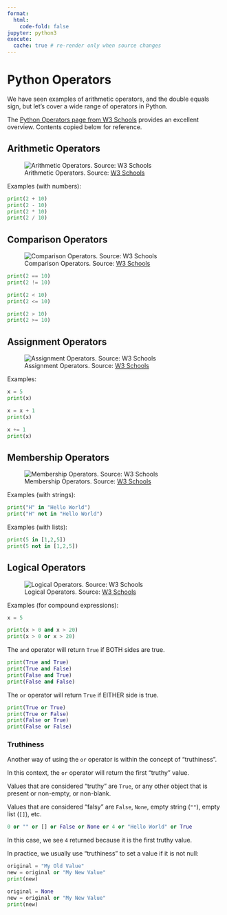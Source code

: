 ```yaml
---
format:
  html:
    code-fold: false
jupyter: python3
execute:
  cache: true # re-render only when source changes
---
```



# Python Operators


We have seen examples of arithmetic operators, and the double equals sign, but let's cover a wide range of operators in Python.

The [Python Operators page from W3 Schools](https://www.w3schools.com/python/python_operators.asp) provides an excellent overview. Contents copied below for reference.









## Arithmetic Operators

![Arithmetic Operators. Source: [W3 Schools](https://www.w3schools.com/python/python_operators.asp)](../../images/operators-arithmetic.png)

Examples (with numbers):

```python
print(2 + 10)
print(2 - 10)
print(2 * 10)
print(2 / 10)
```

## Comparison Operators

![Comparison Operators. Source: [W3 Schools](https://www.w3schools.com/python/python_operators.asp)](../../images/operators-comparison.png)

```python
print(2 == 10)
print(2 != 10)

print(2 < 10)
print(2 <= 10)

print(2 > 10)
print(2 >= 10)
```





## Assignment Operators

![Assignment Operators. Source: [W3 Schools](https://www.w3schools.com/python/python_operators.asp)](../../images/operators-assignment.png)


Examples:

```python
x = 5
print(x)

x = x + 1
print(x)

x += 1
print(x)
```

## Membership Operators

![Membership Operators. Source: [W3 Schools](https://www.w3schools.com/python/python_operators.asp)](../../images/operators-membership.png)



Examples (with strings):

```python
print("H" in "Hello World")
print("H" not in "Hello World")
```


Examples (with lists):

```python
print(5 in [1,2,5])
print(5 not in [1,2,5])
```




## Logical Operators

![Logical Operators. Source: [W3 Schools](https://www.w3schools.com/python/python_operators.asp)](../../images/operators-logical.png)


Examples (for compound expressions):

```python
x = 5

print(x > 0 and x > 20)
print(x > 0 or x > 20)
```

The `and` operator will return `True` if BOTH sides are true.

```python
print(True and True)
print(True and False)
print(False and True)
print(False and False)
```

The `or` operator will return `True` if EITHER side is true.


```python
print(True or True)
print(True or False)
print(False or True)
print(False or False)
```




### Truthiness


Another way of using the `or` operator is within the concept of "truthiness".

In this context, the `or` operator will return the first "truthy" value.


Values that are considered "truthy" are `True`, or any other object that is present or non-empty, or non-blank.

Values that are considered "falsy" are `False`, `None`, empty string (`""`), empty list (`[]`), etc.

```python
0 or "" or [] or False or None or 4 or "Hello World" or True
```

In this case, we see `4` returned because it is the first truthy value.

In practice, we usually use "truthiness" to set a value if it is not null:


```python
original = "My Old Value"
new = original or "My New Value"
print(new)
```

```python
original = None
new = original or "My New Value"
print(new)
```
